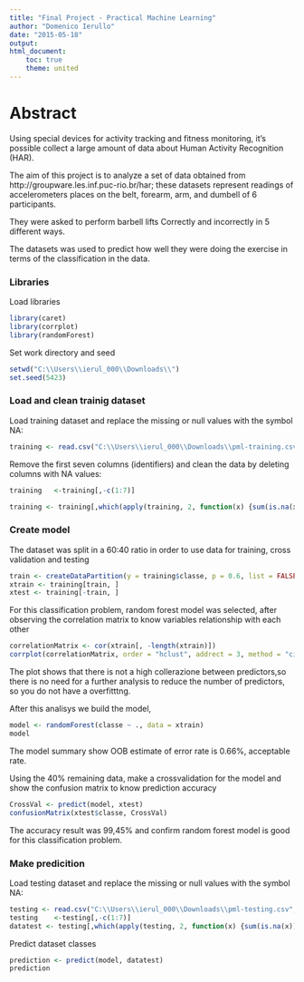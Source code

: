 ```yaml
---
title: "Final Project - Practical Machine Learning"
author: "Domenico Ierullo"
date: "2015-05-18"
output:
html_document:
    toc: true
    theme: united
---
```


# Abstract

Using special devices for activity tracking and fitness monitoring, it's possible collect a large amount of data about Human Activity Recognition (HAR).

The aim of this project is to analyze a set of data obtained from http://groupware.les.inf.puc-rio.br/har; these datasets represent readings of accelerometers places on the belt, forearm, arm, and dumbell of 6 participants. 

They were asked to perform barbell lifts Correctly and incorrectly in 5 different ways.

The datasets was used to predict how well they were doing the exercise in terms of the classification in the data.


### Libraries

Load libraries

```r
library(caret)
library(corrplot)
library(randomForest)
```

Set work directory and seed

```r
setwd("C:\\Users\\ierul_000\\Downloads\\")
set.seed(5423)
```

### Load and clean trainig dataset

Load training dataset and replace the missing or null values with the symbol NA:

```r
training <- read.csv("C:\\Users\\ierul_000\\Downloads\\pml-training.csv",na.strings= c("NA",""," ","#DIV/0!"))
```

Remove the first seven columns (identifiers) and clean the data by deleting columns with NA values:

```r
training   <-training[,-c(1:7)]

training <- training[,which(apply(training, 2, function(x) {sum(is.na(x))}) == 0)]

```

### Create model

The dataset was split in a 60:40 ratio in order to use data for training, cross validation and testing

```r
train <- createDataPartition(y = training$classe, p = 0.6, list = FALSE)
xtrain <- training[train, ]
xtest <- training[-train, ]

```


For this classification problem, random forest model was selected, after observing the correlation matrix to know variables relationship with each other

```r
correlationMatrix <- cor(xtrain[, -length(xtrain)])
corrplot(correlationMatrix, order = "hclust", addrect = 3, method = "circle" , type = "lower", tl.cex = 0.8 ,  tl.col = rgb(0, 0, 0))
```

The plot shows that there is not a high collerazione between predictors,so there is no need for a further analysis to reduce the number of predictors, so you do not have a overfitttng.


After this analisys we build the model, 

```r
model <- randomForest(classe ~ ., data = xtrain)
model
```

The model summary show OOB estimate of  error rate is 0.66%, acceptable rate. 


Using the 40% remaining data, make a crossvalidation for the model and show the confusion matrix to know prediction accuracy


```r
CrossVal <- predict(model, xtest)
confusionMatrix(xtest$classe, CrossVal)
```

The accuracy result was 99,45% and confirm random forest model is good for this classification problem.


### Make predicition

Load testing dataset and replace the missing or null values with the symbol NA:


```r
testing <- read.csv("C:\\Users\\ierul_000\\Downloads\\pml-testing.csv",na.strings= c("NA",""," ","#DIV/0!"))
testing    <-testing[,-c(1:7)]
datatest <- testing[,which(apply(testing, 2, function(x) {sum(is.na(x))}) == 0)]

```

Predict dataset classes

```r
prediction <- predict(model, datatest)
prediction
```













